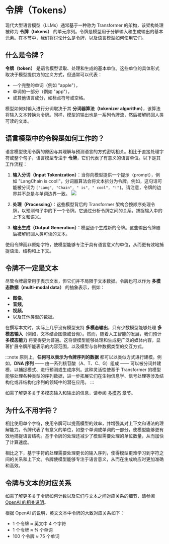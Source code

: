 # 令牌（Tokens）

现代大型语言模型（LLMs）通常基于一种称为 Transformer 的架构，该架构处理被称为 **令牌（tokens）** 的单元序列。令牌是模型用于分解输入和生成输出的基本元素。在本节中，我们将讨论什么是令牌，以及语言模型如何使用它们。

## 什么是令牌？

**令牌（token）** 是语言模型读取、处理和生成的基本单位。这些单位的具体形式取决于模型提供方的定义方式，但通常可以代表：

- 一个完整的单词（例如 "apple"），
- 单词的一部分（例如 "app"），
- 或其他语言成分，如标点符号或空格。

模型如何对输入进行分词取决于其 **分词器算法（tokenizer algorithm）**，该算法将输入文本转换为令牌。同样，模型的输出也是一系列令牌流，然后被解码回人类可读的文本。

## 语言模型中的令牌是如何工作的？

语言模型使用令牌的原因与其理解与预测语言的方式密切相关。相比于直接处理字符或整个句子，语言模型专注于 **令牌**，它们代表了有意义的语言单位。以下是其工作流程：

1. **输入分词（Input Tokenization）**：当你向模型提供一个提示（prompt），例如 "LangChain is cool!"，分词器算法会将文本拆分为令牌。例如，这句话可能被分词为 `["Lang", "Chain", " is", " cool", "!"]`。请注意，令牌的边界并不总是与单词边界一致。
   ![](/img/tokenization.png)

2. **处理（Processing）**：这些模型背后的 Transformer 架构会按顺序处理令牌，以预测句子中的下一个令牌。它通过分析令牌之间的关系，捕捉输入中的上下文和语义。

3. **输出生成（Output Generation）**：模型逐个生成新的令牌。这些输出令牌随后被解码回人类可读的文本。

使用令牌而非原始字符，使模型能够专注于具有语言意义的单位，从而更有效地捕捉语法、结构和上下文。

## 令牌不一定是文本

尽管令牌最常用于表示文本，但它们并不局限于文本数据。令牌也可以作为 **多模态数据（multi-modal data）** 的抽象表示，例如：

- **图像**，
- **音频**，
- **视频**，
- 以及其他类型的数据。

在撰写本文时，实际上几乎没有模型支持 **多模态输出**，只有少数模型能够处理 **多模态输入**（例如，文本结合图像或音频）。然而，随着人工智能的发展，我们预计 **多模态能力** 将变得更为普遍。这将使模型能够处理和生成更广泛的媒体内容，显著扩展令牌所能表示的内容范围，以及模型与各种数据类型的交互方式。

:::note
原则上，**任何可以表示为令牌序列的数据** 都可以以类似方式进行建模。例如，**DNA 序列** —— 由一系列核苷酸（A、T、C、G）组成 —— 可以被分词并建模，以捕捉模式、进行预测或生成序列。这种灵活性使基于 Transformer 的模型能够处理各种类型的序列数据，进一步拓展它们在生物信息学、信号处理等涉及结构化或非结构化序列的领域中的潜在应用。
:::

如需了解更多关于多模态输入和输出的信息，请参阅 [多模态](/docs/concepts/multimodality) 章节。

## 为什么不用字符？

相比使用单个字符，使用令牌可以提高模型的效率，并增强其对上下文和语法的理解能力。令牌代表了有意义的单位，如整个单词或单词的一部分，使模型能够更有效地捕捉语言结构。基于令牌的处理还减少了模型需要处理的单位数量，从而加快了计算速度。

相比之下，基于字符的处理需要处理更长的输入序列，使得模型更难学习到字符之间的关系和上下文。令牌使模型能够专注于语言意义，从而在生成响应时更加准确和高效。

## 令牌与文本的对应关系

如需了解更多关于令牌如何计数以及它们与文本之间对应关系的细节，请参阅 [OpenAI 的相关说明](https://help.openai.com/en/articles/4936856-what-are-tokens-and-how-to-count-them)。

根据 OpenAI 的说明，英文文本中令牌的大致对应关系如下：

- 1 个令牌 ≈ 英文中 4 个字符
- 1 个令牌 ≈ ¾ 个单词
- 100 个令牌 ≈ 75 个单词